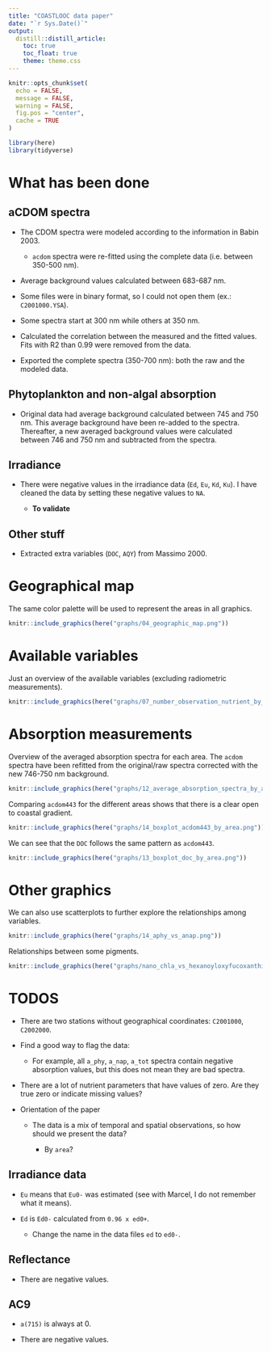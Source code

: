```yaml
---
title: "COASTLOOC data paper"
date: "`r Sys.Date()`"
output: 
  distill::distill_article:
    toc: true
    toc_float: true
    theme: theme.css
---
```


```r
knitr::opts_chunk$set(
  echo = FALSE,
  message = FALSE,
  warning = FALSE,
  fig.pos = "center",
  cache = TRUE
)

library(here)
library(tidyverse)
```

# What has been done

## aCDOM spectra

-   The CDOM spectra were modeled according to the information in Babin 2003.

    -   `acdom` spectra were re-fitted using the complete data (i.e. between 350-500 nm).

-   Average background values calculated between 683-687 nm.

-   Some files were in binary format, so I could not open them (ex.: `C2001000.YSA`).

-   Some spectra start at 300 nm while others at 350 nm.

-   Calculated the correlation between the measured and the fitted values. Fits with R2 than 0.99 were removed from the data.

-   Exported the complete spectra (350-700 nm): both the raw and the modeled data.

## Phytoplankton and non-algal absorption

-   Original data had average background calculated between 745 and 750 nm. This average background have been re-added to the spectra. Thereafter, a new averaged background values were calculated between 746 and 750 nm and subtracted from the spectra.

## Irradiance

-   There were negative values in the irradiance data (`Ed`, `Eu`, `Kd`, `Ku`). I have cleaned the data by setting these negative values to `NA`.

    -   **To validate**

## Other stuff

-   Extracted extra variables (`DOC`, `AQY`) from Massimo 2000.

# Geographical map

The same color palette will be used to represent the areas in all graphics.

```r
knitr::include_graphics(here("graphs/04_geographic_map.png"))
```

# Available variables

Just an overview of the available variables (excluding radiometric measurements).

```r
knitr::include_graphics(here("graphs/07_number_observation_nutrient_by_area.png"))
```

# Absorption measurements

Overview of the averaged absorption spectra for each area. The `acdom` spectra have been refitted from the original/raw spectra corrected with the new 746-750 nm background.

```r
knitr::include_graphics(here("graphs/12_average_absorption_spectra_by_area.png"))
```

Comparing `acdom443` for the different areas shows that there is a clear open to coastal gradient.

```r
knitr::include_graphics(here("graphs/14_boxplot_acdom443_by_area.png"))
```

We can see that the `DOC` follows the same pattern as `acdom443`.

```r
knitr::include_graphics(here("graphs/13_boxplot_doc_by_area.png"))
```

# Other graphics

We can also use scatterplots to further explore the relationships among variables.

```r
knitr::include_graphics(here("graphs/14_aphy_vs_anap.png"))
```

Relationships between some pigments.

```r
knitr::include_graphics(here("graphs/nano_chla_vs_hexanoyloxyfucoxanthin_19.png"))
```

# TODOS

-   There are two stations without geographical coordinates: `C2001000`, `C2002000`.

-   Find a good way to flag the data:

    -   For example, all `a_phy`, `a_nap`, `a_tot` spectra contain negative absorption values, but this does not mean they are bad spectra.

-   There are a lot of nutrient parameters that have values of zero. Are they true zero or indicate missing values?

-   Orientation of the paper

    -   The data is a mix of temporal and spatial observations, so how should we present the data?

        -   By `area`?

## Irradiance data

-   `Eu` means that `Eu0-` was estimated (see with Marcel, I do not remember what it means).

-   `Ed` is `Ed0-` calculated from `0.96 x ed0+`.

    -   Change the name in the data files `ed` to `ed0-`.

## Reflectance

-   There are negative values.

## AC9

-   `a(715)` is always at 0.

-   There are negative values.
